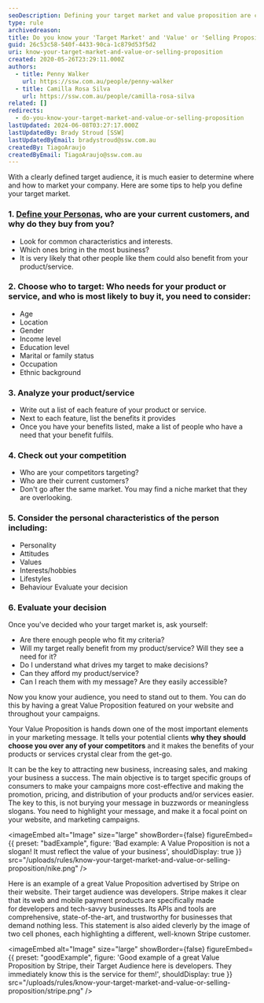 ```yaml
---
seoDescription: Defining your target market and value proposition are crucial steps in creating an effective marketing strategy. By understanding who your ideal customer is, you can tailor your message and approach to resonate with them, ultimately driving more sales and growth for your business.
type: rule
archivedreason:
title: Do you know your 'Target Market' and 'Value' or 'Selling Proposition'?
guid: 26c53c58-540f-4433-90ca-1c879d53f5d2
uri: know-your-target-market-and-value-or-selling-proposition
created: 2020-05-26T23:29:11.000Z
authors:
  - title: Penny Walker
    url: https://ssw.com.au/people/penny-walker
  - title: Camilla Rosa Silva
    url: https://ssw.com.au/people/camilla-rosa-silva
related: []
redirects:
  - do-you-know-your-target-market-and-value-or-selling-proposition
lastUpdated: 2024-06-08T03:27:17.000Z
lastUpdatedBy: Brady Stroud [SSW]
lastUpdatedByEmail: bradystroud@ssw.com.au
createdBy: TiagoAraujo
createdByEmail: TiagoAraujo@ssw.com.au
---
```


With a clearly defined target audience, it is much easier to determine where and how to market your company. Here are some tips to help you define your target market.
### 1. [Define your Personas](/research-your-buyer-personas), who are your current customers, and why do they buy from you?

- Look for common characteristics and interests.
- Which ones bring in the most business?
- It is very likely that other people like them could also benefit from your product/service.

### 2. Choose who to target: Who needs for your product or service, and who is most likely to buy it, you need to consider:

- Age
- Location
- Gender
- Income level
- Education level
- Marital or family status
- Occupation
- Ethnic background

### 3. Analyze your product/service

- Write out a list of each feature of your product or service.
- Next to each feature, list the benefits it provides
- Once you have your benefits listed, make a list of people who have a need that your benefit fulfils.

### 4. Check out your competition

- Who are your competitors targeting?
- Who are their current customers?
- Don't go after the same market. You may find a niche market that they are overlooking.

### 5. Consider the personal characteristics of the person including:

- Personality
- Attitudes
- Values
- Interests/hobbies
- Lifestyles
- Behaviour Evaluate your decision

### 6. Evaluate your decision

Once you've decided who your target market is, ask yourself:

- Are there enough people who fit my criteria?
- Will my target really benefit from my product/service? Will they see a need for it?
- Do I understand what drives my target to make decisions?
- Can they afford my product/service?
- Can I reach them with my message? Are they easily accessible?

Now you know your audience, you need to stand out to them. You can do this by having a great Value Proposition featured on your website and throughout your campaigns.

Your Value Proposition is hands down one of the most important elements in your marketing message. It tells your potential clients **why they should choose you over any of your competitors** and it makes the benefits of your products or services crystal clear from the get-go.

It can be the key to attracting new business, increasing sales, and making your business a success. The main objective is to target specific groups of consumers to make your campaigns more cost-effective and making the promotion, pricing, and distribution of your products and/or services easier.
The key to this, is not burying your message in buzzwords or meaningless slogans. You need to highlight your message, and make it a focal point on your website, and marketing campaigns.

<imageEmbed
  alt="Image"
  size="large"
  showBorder={false}
  figureEmbed={{
    preset: "badExample",
    figure: 'Bad example: A Value Proposition is not a slogan! It must reflect the value of your business',
    shouldDisplay: true
  }}
  src="/uploads/rules/know-your-target-market-and-value-or-selling-proposition/nike.png"
/>

Here is an example of a great Value Proposition advertised by Stripe on their website. Their target audience was developers. Stripe makes it clear that its web and mobile payment products are specifically made for developers and tech-savvy businesses. Its APIs and tools are comprehensive, state-of-the-art, and trustworthy for businesses that demand nothing less. This statement is also aided cleverly by the image of two cell phones, each highlighting a different, well-known Stripe customer.

<imageEmbed
  alt="Image"
  size="large"
  showBorder={false}
  figureEmbed={{
    preset: "goodExample",
    figure: 'Good example of a great Value Proposition by Stripe, their Target Audience here is developers. They immediately know this is the service for them!',
    shouldDisplay: true
  }}
  src="/uploads/rules/know-your-target-market-and-value-or-selling-proposition/stripe.png"
/>
